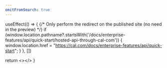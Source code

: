 ```yaml
---
omitFromSearch: true
---
```



  useEffect(() => {
    {/* Only perform the redirect on the published site (no need in the preview) */}
    if (window.location.pathname?.startsWith('/docs/enterprise-features/api/quick-start/hosted-api-through-cal-com')) {
      window.location.href = "https://cal.com/docs/enterprise-features/api/quick-start";
    }
  }, [])
  
  return <></>
}

<Redirect />
